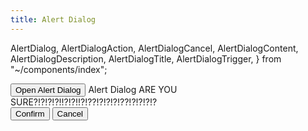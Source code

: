 ```yaml
---
title: Alert Dialog
---
```


  AlertDialog,
  AlertDialogAction,
  AlertDialogCancel,
  AlertDialogContent,
  AlertDialogDescription,
  AlertDialogTitle,
  AlertDialogTrigger,
} from "~/components/index";

<AlertDialog client:load>
  <AlertDialogTrigger>
    <Button>Open Alert Dialog</Button>
  </AlertDialogTrigger>
  <AlertDialogContent>
    <AlertDialogTitle> Alert Dialog</AlertDialogTitle>
    <AlertDialogDescription>
      ARE YOU SURE?!?!?!?!!?!?!!?!??!?!?!?!??!?!?!?!?
    </AlertDialogDescription>
    <div>
      <AlertDialogAction client:load>
        <Button variant="danger">Confirm</Button>
      </AlertDialogAction>
      <AlertDialogCancel client:load>
        <Button variant="secondary">Cancel</Button>
      </AlertDialogCancel>
    </div>
  </AlertDialogContent>
</AlertDialog>
